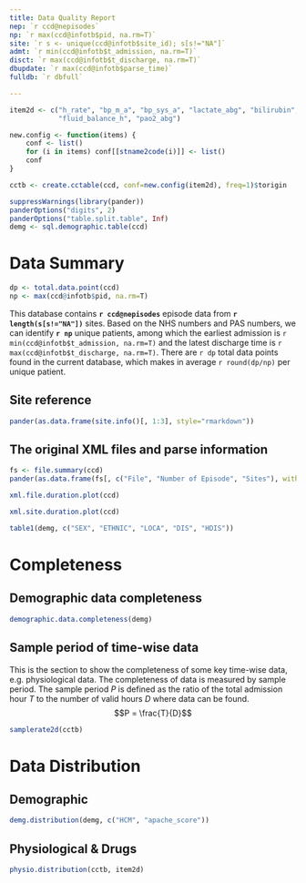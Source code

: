 ```yaml
---
title: Data Quality Report
nep: `r ccd@nepisodes`
np: `r max(ccd@infotb$pid, na.rm=T)`
site: `r s <- unique(ccd@infotb$site_id); s[s!="NA"]`
admt: `r min(ccd@infotb$t_admission, na.rm=T)`
disct: `r max(ccd@infotb$t_discharge, na.rm=T)`
dbupdate: `r max(ccd@infotb$parse_time)`
fulldb: `r dbfull`

---
```


    
```r
item2d <- c("h_rate", "bp_m_a", "bp_sys_a", "lactate_abg", "bilirubin",
            "fluid_balance_h", "pao2_abg")

new.config <- function(items) {
    conf <- list()
    for (i in items) conf[[stname2code(i)]] <- list()
    conf
}

cctb <- create.cctable(ccd, conf=new.config(item2d), freq=1)$torigin

suppressWarnings(library(pander))
panderOptions("digits", 2) 
panderOptions("table.split.table", Inf)
demg <- sql.demographic.table(ccd)
```



# Data Summary
```r
dp <- total.data.point(ccd)
np <- max(ccd@infotb$pid, na.rm=T)
```

This database contains **`r ccd@nepisodes`** episode data from 
**`r length(s[s!="NA"])`** sites. Based on the NHS numbers and
PAS numbers, we can identify **`r np`** unique patients, among which the earliest
admission is `r min(ccd@infotb$t_admission, na.rm=T)` and the latest discharge time is
`r max(ccd@infotb$t_discharge, na.rm=T)`. There are `r dp `
total data points found in the current database, which makes in average
`r round(dp/np)` per unique patient. 


## Site reference
```r
pander(as.data.frame(site.info()[, 1:3], style="rmarkdown"))
```

## The original XML files and parse information
```r
fs <- file.summary(ccd)
pander(as.data.frame(fs[, c("File", "Number of Episode", "Sites"), with=F]))
```

```r
xml.file.duration.plot(ccd)
```
```r
xml.site.duration.plot(ccd)
```
\newpage

```r
table1(demg, c("SEX", "ETHNIC", "LOCA", "DIS", "HDIS"))
```
# Completeness
## Demographic data completeness
```r
demographic.data.completeness(demg)
```
## Sample period of time-wise data
This is the section to show the completeness of some key time-wise data, e.g.
physiological data. The completeness of data is measured by sample period. 
The sample period $P$ is defined as the ratio of the total
admission hour $T$ to the number of valid hours $D$ where data can be found.
$$P = \frac{T}{D}$$




```r
samplerate2d(cctb)
```



\newpage
# Data Distribution
## Demographic
```r
demg.distribution(demg, c("HCM", "apache_score"))
```


## Physiological & Drugs
```r
physio.distribution(cctb, item2d)
```

